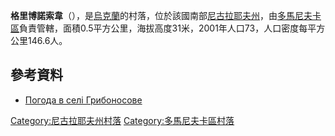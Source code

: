 {{coord|47|27|35|N|30|52|19|E|scale:100000|display=title}}

'''格里博諾索韋'''（{{lang-uk|Грибоносове}}），是[[烏克蘭|烏克蘭]]的村落，位於該國南部[[尼古拉耶夫州|尼古拉耶夫州]]，由[[多馬尼夫卡區|多馬尼夫卡區]]負責管轄，面積0.5平方公里，海拔高度31米，2001年人口73，人口密度每平方公里146.6人。

==參考資料==
* [http://weather.in.ua/ua/nikolaevskaja/5884 Погода в селі Грибоносове] {{Wayback|url=http://weather.in.ua/ua/nikolaevskaja/5884 |date=20160606232755 }}

[[Category:尼古拉耶夫州村落|Category:尼古拉耶夫州村落]]
[[Category:多馬尼夫卡區村落|Category:多馬尼夫卡區村落]]


{{Mykolaiv-geo-stub}}